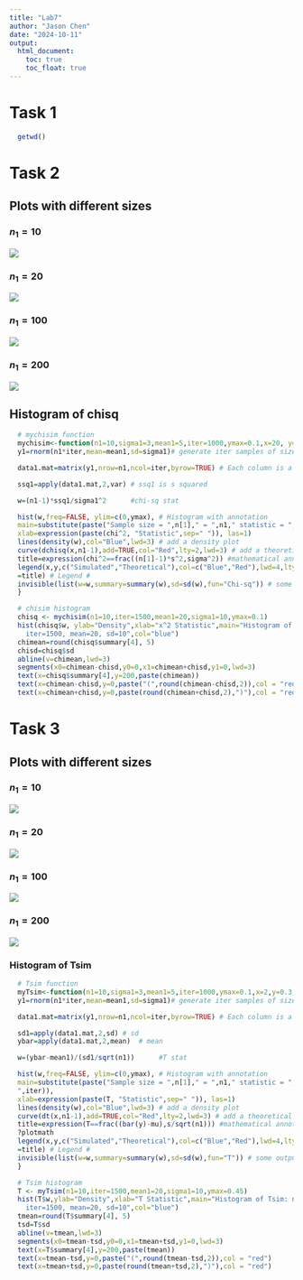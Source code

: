```yaml
---
title: "Lab7"
author: "Jason Chen"
date: "2024-10-11"
output: 
  html_document:
    toc: true
    toc_float: true
---
```


# Task 1
```r
  getwd()
```

# Task 2

## Plots with different sizes

### $n_1=10$
![](n1=10.png)

### $n_1=20$
![](n1=20.png)

### $n_1=100$
![](n1=100.png)

### $n_1=200$
![](n1=200.png)

## Histogram of chisq
```r
  # mychisim function
  mychisim<-function(n1=10,sigma1=3,mean1=5,iter=1000,ymax=0.1,x=20, y=0.1){    # adjust   ymax to make graph fit
  y1=rnorm(n1*iter,mean=mean1,sd=sigma1)# generate iter samples of size n1

  data1.mat=matrix(y1,nrow=n1,ncol=iter,byrow=TRUE) # Each column is a sample size n1

  ssq1=apply(data1.mat,2,var) # ssq1 is s squared

  w=(n1-1)*ssq1/sigma1^2      #chi-sq stat

  hist(w,freq=FALSE, ylim=c(0,ymax), # Histogram with annotation
  main=substitute(paste("Sample size = ",n[1]," = ",n1," statistic = ",chi^2)),
  xlab=expression(paste(chi^2, "Statistic",sep=" ")), las=1)
  lines(density(w),col="Blue",lwd=3) # add a density plot
  curve(dchisq(x,n1-1),add=TRUE,col="Red",lty=2,lwd=3) # add a theoretical curve
  title=expression(chi^2==frac((n[1]-1)*s^2,sigma^2)) #mathematical annotation -see        ?plotmath
  legend(x,y,c("Simulated","Theoretical"),col=c("Blue","Red"),lwd=4,lty=1:2,bty="n",title
  =title) # Legend #
  invisible(list(w=w,summary=summary(w),sd=sd(w),fun="Chi-sq")) # some output to use if    needed
  }

  # chisim histogram
  chisq <- mychisim(n1=10,iter=1500,mean1=20,sigma1=10,ymax=0.1)
  hist(chisq$w, ylab="Density",xlab="x^2 Statistic",main="Histogram of Chisq: n1=10, 
    iter=1500, mean=20, sd=10",col="blue")
  chimean=round(chisq$summary[4], 5)
  chisd=chisq$sd
  abline(v=chimean,lwd=3)
  segments(x0=chimean-chisd,y0=0,x1=chimean+chisd,y1=0,lwd=3)
  text(x=chisq$summary[4],y=200,paste(chimean))
  text(x=chimean-chisd,y=0,paste("(",round(chimean-chisd,2)),col = "red")
  text(x=chimean+chisd,y=0,paste(round(chimean+chisd,2),")"),col = "red")
```

# Task 3

## Plots with different sizes

### $n_1=10$
![](tsim=10.png)

### $n_1=20$
![](tsim=20.png)

### $n_1=100$
![](tsim=100.png)

### $n_1=200$
![](tsim=200.png)

### Histogram of Tsim
```r
  # Tsim function
  myTsim<-function(n1=10,sigma1=3,mean1=5,iter=1000,ymax=0.1,x=2,y=0.3,...){    # adjust   ymax to make graph fit
  y1=rnorm(n1*iter,mean=mean1,sd=sigma1)# generate iter samples of size n1

  data1.mat=matrix(y1,nrow=n1,ncol=iter,byrow=TRUE) # Each column is a sample size n1

  sd1=apply(data1.mat,2,sd) # sd
  ybar=apply(data1.mat,2,mean)  # mean

  w=(ybar-mean1)/(sd1/sqrt(n1))      #T stat

  hist(w,freq=FALSE, ylim=c(0,ymax), # Histogram with annotation
  main=substitute(paste("Sample size = ",n[1]," = ",n1," statistic = ",T," iterations= 
  ",iter)),
  xlab=expression(paste(T, "Statistic",sep=" ")), las=1)
  lines(density(w),col="Blue",lwd=3) # add a density plot
  curve(dt(x,n1-1),add=TRUE,col="Red",lty=2,lwd=3) # add a theoretical curve
  title=expression(T==frac((bar(y)-mu),s/sqrt(n1))) #mathematical annotation -see 
  ?plotmath
  legend(x,y,c("Simulated","Theoretical"),col=c("Blue","Red"),lwd=4,lty=1:2,bty="n",title
  =title) # Legend #
  invisible(list(w=w,summary=summary(w),sd=sd(w),fun="T")) # some output to use if needed
  }

  # Tsim histogram
  T <- myTsim(n1=10,iter=1500,mean1=20,sigma1=10,ymax=0.45)
  hist(T$w,ylab="Density",xlab="T Statistic",main="Histogram of Tsim: n1=10, 
    iter=1500, mean=20, sd=10",col="blue")
  tmean=round(T$summary[4], 5)
  tsd=T$sd
  abline(v=tmean,lwd=3)
  segments(x0=tmean-tsd,y0=0,x1=tmean+tsd,y1=0,lwd=3)
  text(x=T$summary[4],y=200,paste(tmean))
  text(x=tmean-tsd,y=0,paste("(",round(tmean-tsd,2)),col = "red")
  text(x=tmean+tsd,y=0,paste(round(tmean+tsd,2),")"),col = "red")
```

